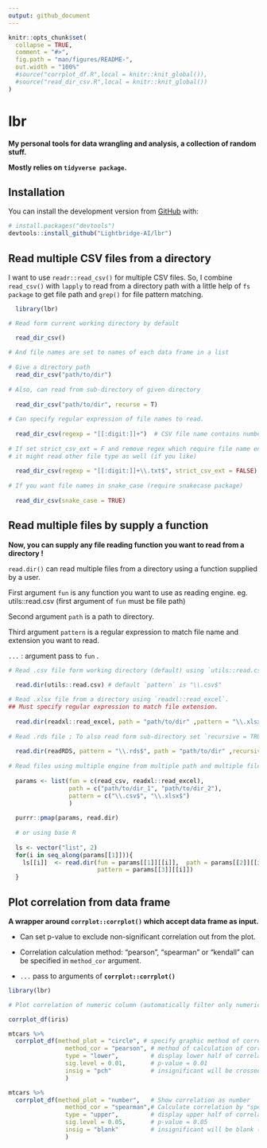 ```yaml
---
output: github_document
---
```


<!-- README.md is generated from README.Rmd. Please edit that file -->

```r
knitr::opts_chunk$set(
  collapse = TRUE,
  comment = "#>",
  fig.path = "man/figures/README-",
  out.width = "100%"
  #source("corrplot_df.R",local = knitr::knit_global()),
  #source("read_dir_csv.R",local = knitr::knit_global())
)
```

# lbr

<!-- badges: start -->

<!-- badges: end -->

**My personal tools for data wrangling and analysis, a collection of random stuff.**

**Mostly relies on `tidyverse package`.**

## Installation

You can install the development version from [GitHub](https://github.com/Lightbridge-AI/lbr) with:

``` r
# install.packages("devtools")
devtools::install_github("Lightbridge-AI/lbr")
```

## Read multiple CSV files from a directory

I want to use `readr::read_csv()` for multiple CSV files. So, I combine `read_csv()` with `lapply` to read from a directory path with a little help of `fs package` to get file path and `grep()` for file pattern matching.

```r

  library(lbr)

# Read form current working directory by default

  read_dir_csv()
  
# And file names are set to names of each data frame in a list
  
# Give a directory path
  read_dir_csv("path/to/dir")
  
# Also, can read from sub-directory of given directory
  
  read_dir_csv("path/to/dir", recurse = T)
  
# Can specify regular expression of file names to read.
  
  read_dir_csv(regexp = "[[:digit:]]+")  # CSV file name contains numbers
  
# If set strict_csv_ext = F and remove regex which require file name ending with .csv
# it might read other file type as well (if you like)
  
  read_dir_csv(regexp = "[[:digit:]]+\\.txt$", strict_csv_ext = FALSE) # Try read .txt file
  
# If you want file names in snake_case (require snakecase package)
  
  read_dir_csv(snake_case = TRUE)
```

## Read multiple files by supply a function 

**Now, you can supply any file reading function you want to read from a directory !**

`read.dir()` can read multiple files from a directory using a function supplied by a user.

First argument `fun` is any function you want to use as reading engine. eg. utils::read.csv (first argument of `fun` must be file path)

Second argument `path` is a path to directory.

Third argument `pattern` is a regular expression to match file name and extension you want to read.

`...` : argument pass to `fun` .

```r
# Read .csv file form working directory (default) using `utils::read.csv`. 

  read.dir(utils::read.csv) # default `pattern` is "\\.csv$"
  
# Read .xlsx file from a directory using `readxl::read_excel`. 
## Must specify regular expression to match file extension.
  
  read.dir(readxl::read_excel, path = "path/to/dir" ,pattern = "\\.xlsx$")
  
# Read .rds file ; To also read form sub-directory set `recursive = TRUE` .
  
  read.dir(readRDS, pattern = "\\.rds$", path = "path/to/dir" ,recursive = TRUE)
  
# Read files using multiple engine from multiple path and multiple file extension.
  
  params <- list(fun = c(read_csv, readxl::read_excel),
                 path = c("path/to/dir_1", "path/to/dir_2"),
                 pattern = c("\\.csv$", "\\.xlsx$")
                 )
  
  purrr::pmap(params, read.dir)
  
  # or using base R
  
  ls <- vector("list", 2)
  for(i in seq_along(params[[1]])){
    ls[[i]]  <- read.dir(fun = params[[1]][[i]],  path = params[[2]][[i]],
                         pattern = params[[3]][[i]])
  }
```

## Plot correlation from data frame

**A wrapper around `corrplot::corrplot()` which accept data frame as input.**

-   Can set p-value to exclude non-significant correlation out from the plot.

-   Correlation calculation method: "pearson", "spearman" or "kendall" can be specified in `method_cor` argument.

-   `...` pass to arguments of **`corrplot::corrplot()`**

```r
library(lbr)

# Plot correlation of numeric column (automatically filter only numeric for plot)

corrplot_df(iris)

```

```r
mtcars %>% 
  corrplot_df(method_plot = "circle", # specify graphic method of correlation
                method_cor = "pearson", # method of calculation of correlation
                type = "lower",         # display lower half of correlation plot
                sig.level = 0.01,       # p-value = 0.01
                insig = "pch"           # insignificant will be crossed out 
                )
```

```r
mtcars %>% 
  corrplot_df(method_plot = "number",   # Show correlation as number
                method_cor = "spearman",# Calculate correlation by "spearman" method
                type = "upper",         # display upper half of correlation plot
                sig.level = 0.05,       # p-value = 0.05
                insig = "blank"         # insignificant will be blank (default)
                )
```
